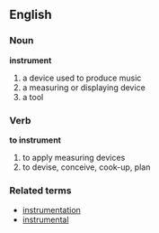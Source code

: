 ==English==
===Noun===
'''instrument'''
#a device used to produce music
#a measuring or displaying device
#a tool


===Verb===
'''to instrument'''
#to apply measuring devices
#to devise, conceive, cook-up, plan

===Related terms===
*[[instrumentation]]
*[[instrumental]]